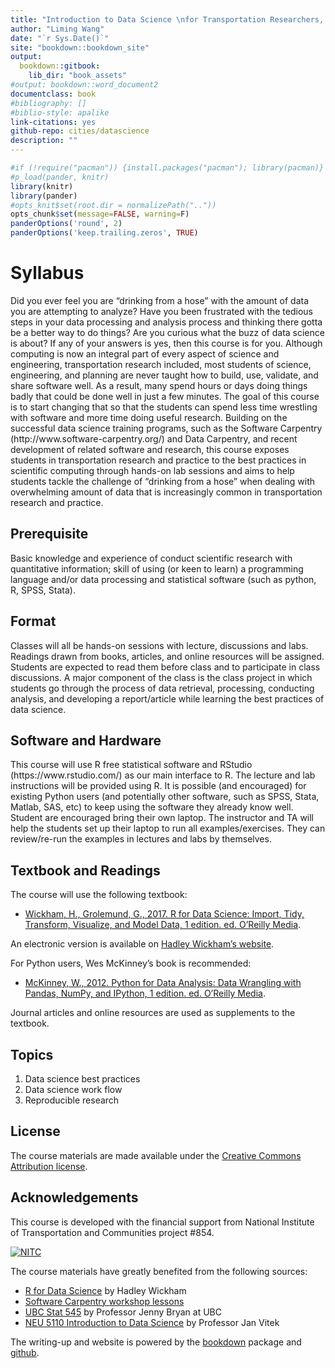 ```yaml
--- 
title: "Introduction to Data Science \nfor Transportation Researchers, Planners, and Engineers"
author: "Liming Wang"
date: "`r Sys.Date()`"
site: "bookdown::bookdown_site"
output:
  bookdown::gitbook:
    lib_dir: "book_assets"
#output: bookdown::word_document2
documentclass: book
#bibliography: []
#biblio-style: apalike
link-citations: yes
github-repo: cities/datascience
description: ""
---
```


```r
#if (!require("pacman")) {install.packages("pacman"); library(pacman)}
#p_load(pander, knitr)
library(knitr)
library(pander)
#opts_knit$set(root.dir = normalizePath(".."))
opts_chunk$set(message=FALSE, warning=F)
panderOptions('round', 2)
panderOptions('keep.trailing.zeros', TRUE)
```


# Syllabus

Did you ever feel you are “drinking from a hose” with the amount of data you are attempting to analyze? Have you been frustrated with the tedious steps in your data processing and analysis process and thinking there gotta be a better way to do things? Are you curious what the buzz of data science is about? If any of your answers is yes, then this course is for you. Although computing is now an integral part of every aspect of science and engineering, transportation research included, most students of science, engineering, and planning are never taught how to build, use, validate, and share software well. As a result, many spend hours or days doing things badly that could be done well in just a few minutes. The goal of this course is to start changing that so that the students can spend less time wrestling with software and more time doing useful research. Building on the successful data science training programs, such as the Software Carpentry (http://www.software-carpentry.org/) and Data Carpentry, and recent development of related software and research, this course exposes students in transportation research and practice to the best practices in scientific computing through hands-on lab sessions and aims to help students tackle the challenge of "drinking from a hose" when dealing with overwhelming amount of data that is increasingly common in transportation research and practice.

## Prerequisite

Basic knowledge and experience of conduct scientific research with quantitative information; skill of using (or keen to learn) a programming language and/or data processing and statistical software (such as python, R, SPSS, Stata).

## Format

Classes will all be hands-on sessions with lecture, discussions and labs. Readings drawn from books, articles, and online resources will be assigned. Students are expected to read them before class and to participate in class discussions. A major component of the class is the class project in which students go through the process of data retrieval, processing, conducting analysis, and developing a report/article while learning the best practices of data science.

## Software and Hardware

This course will use R free statistical software and RStudio (https://www.rstudio.com/) as our main interface to R. The lecture and lab instructions will be provided using R. It is possible (and encouraged) for existing Python users (and potentially other software, such as SPSS, Stata, Matlab, SAS, etc) to keep using the software they already know well. Student are encouraged bring their own laptop. The instructor and TA will help the students set up their laptop to run all examples/exercises. They can review/re-run the examples in lectures and labs by themselves. 

## Textbook and Readings

The course will use the following textbook:

- [Wickham, H., Grolemund, G., 2017. R for Data Science: Import, Tidy, Transform, Visualize, and Model Data, 1 edition. ed. O’Reilly Media](https://www.amazon.com/Data-Science-Transform-Visualize-Model/dp/1491910399).

An electronic version is available on [Hadley Wickham's website](http://r4ds.had.co.nz/).

For Python users, Wes McKinney’s book is recommended:

- [McKinney, W., 2012. Python for Data Analysis: Data Wrangling with Pandas, NumPy, and IPython, 1 edition. ed. O’Reilly Media](https://www.amazon.com/Python-Data-Analysis-Wrangling-IPython/dp/1449319793).

Journal articles and online resources are used as supplements to the textbook.

## Topics

1. Data science best practices
2. Data science work flow
3. Reproducible research

## License

The course materials are made available under the [Creative Commons Attribution license](https://creativecommons.org/licenses/by/4.0/).

## Acknowledgements

This course is developed with the financial support from National Institute of Transportation and Communities project #854.

<div style="width:300px">
[![NITC](http://nitc.trec.pdx.edu/sites/default/files/nitc_4c_horiz_tag.jpg)](http://nitc.trec.pdx.edu/)
</div>

The course materials have greatly benefited from the following sources:

- [R for Data Science](https://github.com/hadley/r4ds) by Hadley Wickham
- [Software Carpentry workshop lessons](https://software-carpentry.org/lessons/)
- [UBC Stat 545](http://stat545.com) by Professor Jenny Bryan at UBC
- [NEU 5110 Introduction to Data Science](http://janvitek.org/events/NEU/5110/) by Professor Jan Vitek

The writing-up and website is powered by the [bookdown](https://bookdown.org) package and [github](https://www.github.com).

<!-- 
## PSU Accessibility and Title IX Statements

### Access and Inclusion for Students with Disabilities

Access and Inclusion for Students with Disabilities
PSU values diversity and inclusion; we are committed to fostering mutual respect and full participation for all students. My goal is to create a learning environment that is equitable, useable, inclusive, and welcoming. If any aspects of instruction or course design result in barriers to your inclusion or learning, please notify me. The Disability  Resource Center (DRC) provides reasonable accommodations for students who encounter barriers in the learning environment.

If you have, or think you may have, a disability that may affect your work in this class and feel you need accommodations, contact the Disability Resource Center to schedule an appointment and initiate a conversation about reasonable accommodations. The DRC is located in 116 Smith Memorial Student Union, 503-725-4150, drc@pdx.edu, https://www.pdx.edu/drc.

If you already have accommodations, please contact me to make sure that I have received a faculty notification letter and discuss your accommodations.
Students who need accommodations for tests and quizzes are expected to schedule their tests to overlap with the time the class is taking the test.
Please be aware that the accessible tables or chairs in the room should remain available for students who find that standard classroom seating is not useable. 
For information about emergency preparedness, please go to the Fire and Life Safety webpage (https://www.pdx.edu/environmental-health-safety/fire-and-life-safety) for information.

### Title IX Statement

Portland State is committed to providing an environment free of all forms of prohibited discrimination and sexual harassment (sexual assault, domestic and dating violence, and gender or sex-based harassment and stalking). If you have experienced any form of gender or sex-based discrimination or sexual harassment, know that help and support are available. PSU has staff members trained to support survivors in navigating campus life, accessing health and counseling services, providing academic and on-housing accommodations, helping with legal protective orders, and more. Information about PSU’s support services on campus, including confidential services and reporting options, can be found on PSU’s Sexual Misconduct Prevention and Response website at: http://www.pdx.edu/sexual-assault/get-help or you may call a confidential IPV Advocate at 503-725-5672. You may report any incident of discrimination or discriminatory harassment, including sexual harassment, to either the Office of Equity and Compliance or the Office of the Dean of Student Life.

Please be aware that all PSU faculty members and instructors are required to report information of an incident that may constitute prohibited discrimination, including sexual harassment and sexual violence. This means that if you tell me about a situation of sexual harassment or sexual violence that may have violated university policy or student code of conduct, I have to share the information with my supervisor, the University’s Title IX Coordinator or the Office of the Dean of Student Life. For more information about Title IX please complete the required student module Creating a Safe Campus in your D2L.
-->